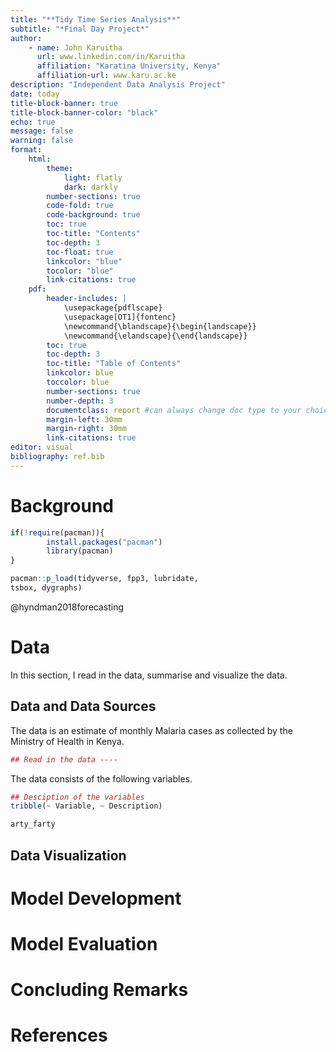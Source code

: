 ```yaml
---
title: "**Tidy Time Series Analysis**"
subtitle: "*Final Day Project*"
author: 
    - name: John Karuitha
      url: www.linkedin.com/in/Karuitha
      affiliation: "Karatina University, Kenya"
      affiliation-url: www.karu.ac.ke
description: "Independent Data Analysis Project"
date: today
title-block-banner: true
title-block-banner-color: "black"
echo: true
message: false
warning: false
format: 
    html:
        theme: 
            light: flatly
            dark: darkly
        number-sections: true
        code-fold: true
        code-background: true
        toc: true
        toc-title: "Contents"
        toc-depth: 3
        toc-float: true
        linkcolor: "blue"
        tocolor: "blue"
        link-citations: true
    pdf:
        header-includes: |
            \usepackage{pdflscape}
            \usepackage[OT1]{fontenc}
            \newcommand{\blandscape}{\begin{landscape}}
            \newcommand{\elandscape}{\end{landscape}}
        toc: true
        toc-depth: 3
        toc-title: "Table of Contents"
        linkcolor: blue
        toccolor: blue
        number-sections: true
        number-depth: 3
        documentclass: report #can always change doc type to your choice
        margin-left: 30mm
        margin-right: 30mm
        link-citations: true
editor: visual
bibliography: ref.bib
---
```


# **Background**

```r
if(!require(pacman)){
        install.packages("pacman")
        library(pacman)
}

pacman::p_load(tidyverse, fpp3, lubridate, 
tsbox, dygraphs)
```

@hyndman2018forecasting

# **Data**
In this section, I read in the data, summarise and visualize the data. 

## Data and Data Sources

The data is an estimate of monthly Malaria cases as collected by the Ministry of Health in Kenya.

```r
## Read in the data ----


```

The data consists of the following variables. 

```r
## Desciption of the variables 
tribble(~ Variable, ~ Description)

arty_farty
```

## Data Visualization



# **Model Development**




# **Model Evaluation**



# **Concluding Remarks**



# **References** {.unnumbered}



